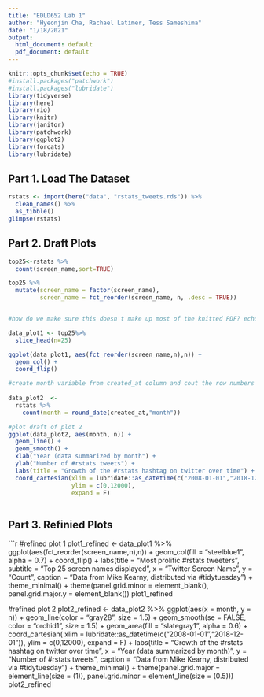 ```yaml
---
title: "EDLD652 Lab 1"
author: "Hyeonjin Cha, Rachael Latimer, Tess Sameshima"
date: "1/18/2021"
output:
  html_document: default
  pdf_document: default
---
```


```r
knitr::opts_chunk$set(echo = TRUE)
#install.packages("patchwork")
#install.packages("lubridate")
library(tidyverse)
library(here)
library(rio)
library(knitr)
library(janitor)
library(patchwork)
library(ggplot2)
library(forcats)
library(lubridate)

```

## Part 1. Load The Dataset
```r
rstats <- import(here("data", "rstats_tweets.rds")) %>% 
  clean_names() %>% 
  as_tibble()
glimpse(rstats)
```

## Part 2. Draft Plots
```r
top25<-rstats %>%
  count(screen_name,sort=TRUE)

top25 %>%
  mutate(screen_name = factor(screen_name),
         screen_name = fct_reorder(screen_name, n, .desc = TRUE))


#how do we make sure this doesn't make up most of the knitted PDF? echo or eval won't do the job...

data_plot1 <- top25%>%
  slice_head(n=25)

ggplot(data_plot1, aes(fct_reorder(screen_name,n),n)) +
  geom_col() +
  coord_flip()

```

```r
#create month variable from created_at column and cout the row numbers
 
data_plot2  <- 
  rstats %>%  
    count(month = round_date(created_at,"month"))

#plot draft of plot 2
ggplot(data_plot2, aes(month, n)) +
  geom_line() +
  geom_smooth() +
  xlab("Year (data summarized by month") +
  ylab("Number of #rstats tweets") +
  labs(title = "Growth of the #rstats hashtag on twitter over time") +
  coord_cartesian(xlim = lubridate::as_datetime(c("2008-01-01","2018-12-01")), 
                  ylim = c(0,12000),
                  expand = F)
   
```

## Part 3. Refinied Plots
```r
#refined plot 1
plot1_refined <- data_plot1 %>% 
  ggplot(aes(fct_reorder(screen_name,n),n)) + 
  geom_col(fill = "steelblue1", alpha = 0.7) + 
  coord_flip() +
  labs(title = "Most prolific #rstats tweeters", 
       subtitle = "Top 25 screen names displayed",
       x = "Twitter Screen Name",
       y = "Count",
       caption = "Data from Mike Kearny, distributed via #tidytuesday") + 
  theme_minimal() +
  theme(panel.grid.minor = element_blank(),
        panel.grid.major.y = element_blank())
plot1_refined


#refined plot 2
plot2_refined <- data_plot2 %>% 
  ggplot(aes(x = month, y = n)) +
  geom_line(color = "gray28", size = 1.5) +
  geom_smooth(se = FALSE, color = "orchid1", size = 1.5) +
  geom_area(fill = "slategray1", alpha = 0.6) +
  coord_cartesian(
    xlim = lubridate::as_datetime(c("2008-01-01","2018-12-01")), 
    ylim = c(0,12000),
    expand = F) + 
  labs(title = "Growth of the #rstats hashtag on twitter over time",
       x = "Year (data summarized by month)",
       y = "Number of #rstats tweets",
       caption = "Data from Mike Kearny, distributed via #tidytuesday") + 
  theme_minimal() + 
  theme(panel.grid.major = element_line(size = (1)),
        panel.grid.minor = element_line(size = (0.5)))
plot2_refined